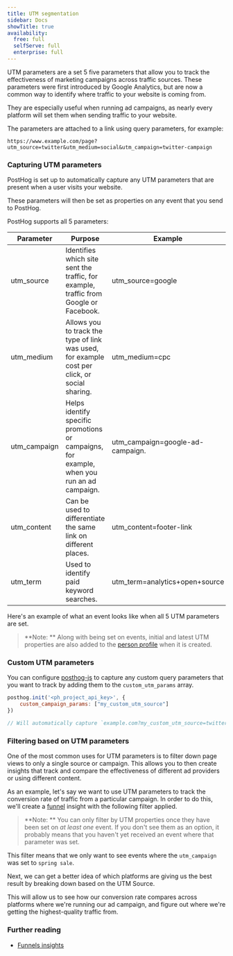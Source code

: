 ```yaml
---
title: UTM segmentation
sidebar: Docs
showTitle: true
availability:
  free: full
  selfServe: full
  enterprise: full
---
```



UTM parameters are a set 5 five parameters that allow you to track the effectiveness of marketing
campaigns across traffic sources. These parameters were first introduced by Google Analytics, but are
now a common way to identify where traffic to your website is coming from.

They are especially useful when running ad campaigns, as nearly every platform will set them when sending traffic to your website.

The parameters are attached to a link using query parameters, for example:

`https://www.example.com/page?utm_source=twitter&utm_medium=social&utm_campaign=twitter-campaign`

### Capturing UTM parameters

PostHog is set up to automatically capture any UTM parameters that are present when a user visits your website.

These parameters will then be set as properties on any event that you send to PostHog.

PostHog supports all 5 parameters:

| Parameter    | Purpose                                                                                       | Example                          |
| ------------ | --------------------------------------------------------------------------------------------- | -------------------------------- |
| utm_source   | Identifies which site sent the traffic, for example, traffic from Google or Facebook.         | utm_source=google                |
| utm_medium   | Allows you to track the type of link was used, for example cost per click, or social sharing. | utm_medium=cpc                   |
| utm_campaign | Helps identify specific promotions or campaigns, for example, when you run an ad campaign.    | utm_campaign=google-ad-campaign. |
| utm_content  | Can be used to differentiate the same link on different places.                               | utm_content=footer-link          |
| utm_term     | Used to identify paid keyword searches.                                                       | utm_term=analytics+open+source   |

Here's an example of what an event looks like when all 5 UTM parameters are set.

<ProductScreenshot
    imageLight = {propertiesLight} 
    imageDark = {propertiesDark}
    alt="Sample UTM properties" 
    classes="rounded"
/>

> **Note: ** Along with being set on events, initial and latest UTM properties are also added to the [person profile](/docs/data/persons) when it is created.

### Custom UTM parameters

You can configure [posthog-js](/docs/libraries/js#config) to capture any custom query parameters that you want to track by adding them to the `custom_utm_params` array.

```js
posthog.init('<ph_project_api_key>', {
    custom_campaign_params: ["my_custom_utm_source"]
})

// Will automatically capture `example.com?my_custom_utm_source=twitter`
```

### Filtering based on UTM parameters

One of the most common uses for UTM parameters is to filter down page views to only a single source or campaign. This allows you to then create insights that track and compare the effectiveness of different ad providers or using different content.

As an example, let's say we want to use UTM parameters to track the conversion rate of traffic from a particular campaign. In order to do this, we'll create a [funnel](/docs/user-guides/funnels) insight with the following filter applied.

<ProductScreenshot
    imageLight = {filtersLight} 
    imageDark = {filtersDark}
    alt="Filtering UTM properties" 
    classes="rounded"
/>

> **Note: ** You can only filter by UTM properties once they have been set on _at least one_ event. If you don't see them as an option, it probably means that you haven't yet received an event where that parameter was set.

This filter means that we only want to see events where the `utm_campaign` was set to `spring sale`.

Next, we can get a better idea of which platforms are giving us the best result by breaking down based on the UTM Source.

<ProductScreenshot
    imageLight = {breakdownLight} 
    imageDark = {breakdownDark}
    alt="Breakdown by UTM Source" 
    classes="rounded"
/>

This will allow us to see how our conversion rate compares across platforms where we're running our ad campaign, and figure out where we're getting the highest-quality traffic from.

### Further reading

-   [Funnels insights](/docs/user-guides/funnels)
